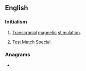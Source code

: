 {{also|ṯms}}
==English==
{{wikipedia|Transcranial magnetic stimulation}}

===Initialism===
{{rfc-header|Initialism}}
{{en-initialism}}

# {{lb|en|medicine}} [[transcranial|Transcranial]] [[magnetic]] [[stimulation]].
# {{lb|en|cricket}} [[w:Test Match Special|Test Match Special]]

===Anagrams===
* {{anagrams|en|a=mst|MST|MTS|MTs|Mst.|Mts|SMT|STM|mts|mts.}}